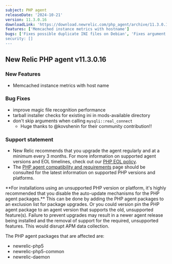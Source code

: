 ```yaml
---
subject: PHP agent
releaseDate: '2024-10-21'
version: 11.3.0.16
downloadLink: 'https://download.newrelic.com/php_agent/archive/11.3.0.16'
features: ['Memcached instance metrics with hostname']
bugs: ['Fixes possible duplicate INI files on Debian', 'Fixes argument skipping during mysqli::real_connect'']
security: []
---
```


## New Relic PHP agent v11.3.0.16

### New Features

* Memcached instance metrics with host name

### Bug Fixes

* improve magic file recognition performance
* tarball installer checks for existing ini in mods-available directory
* don't skip arguments when calling `mysqli::real_connect`
  * Huge thanks to @kovshenin for their community contribution!!

### Support statement

* New Relic recommends that you upgrade the agent regularly and at a minimum every 3 months. For more information on supported agent versions and EOL timelines, check out our [PHP EOL policy](https://docs.newrelic.com/docs/apm/agents/php-agent/getting-started/php-agent-eol-policy/).
* The [PHP agent compatibility and requirements](https://docs.newrelic.com/docs/apm/agents/php-agent/getting-started/php-agent-compatibility-requirements/) page should be consulted for the latest information on supported PHP versions and platforms.

<Callout variant="important">
  **For installations using an unsupported PHP version or platform, it's highly recommended that you disable the auto-update mechanisms for the PHP agent packages.** This can be done by adding the PHP agent packages to an exclusion list for package upgrades. Or you could version pin the PHP agent package to an agent version that supports the old, unsupported feature(s). Failure to prevent upgrades may result in a newer agent release being installed and the removal of support for the required, unsupported features. This would disrupt APM data collection.

  The PHP agent packages that are affected are:

  * newrelic-php5
  * newrelic-php5-common
  * newrelic-daemon
</Callout>
